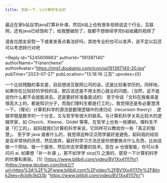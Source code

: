```yaml
---
title: 求助一下，lz计算机专业的
---
```



<Forum groupName="大学不后悔学这个..." groupUrl="https://www.douban.com/group/728546/" archivedAt="2025-05-16T14:26:37.624Z">
  <Post
    id="292333871"
    title="求助一下，lz计算机专业的"
    url="https://www.douban.com/group/topic/292333871/?_spm_id=MjQ2MjgwMDg1"
    pubTime="2023-07-27"
    highlightUserId="191397140"
  >
最近在家b站自学java打算补补课，然后b站上也有很多视频说这个行业，互联网，还有java已经饱和了，给我整破防了，我都不想继续学完b站收藏的视频了

请各位朋友安慰一下或者发表点看法好吗，其他专业的也可以发声，说不定以后还可以考虑转行对吧

<Reply
  id="5245609663"
  authorId="191397140"
  authorName="Fisherchenxi"
  authorAvatar="https://img1.doubanio.com/icon/up191397140-20.jpg"
  pubTime="2023-07-27"
  pubLocation="13:18:16 江苏"
  upvotes={0}
>
一个比较残酷的事实是，目前想进互联网公司的话，还是比较看学历的。同样地，如果你在比较好的学校的话，那应该还是不用太担心就业的问题。（当然，这不是说你什么都不会就能进去，还是要好好准备面试的）
至于你说「文科在我看来是很高大上的，都是知识分子，而我们理科生都是打工的」，我觉得还是有必要澄清一下。（理论）计算机科学的源流是数理逻辑中的递归论（recursion
theory）.
逻辑学既是数学的一个分支，又与哲学有很大的联系。与计算机科学关系比较大的逻辑学家，如
Church、Kleene、Gödel
等等，在哲学上也有一些建树。理科生不是「打工的」，起码就我们计算机科学来说，它同样可以教给你一些「真正的智慧」。
至于学 java
或者什么的，我觉得这种泛泛而学最好是避免，起码我的经验是会非常快的厌烦，然后放弃。最好的学习方法还是你想要做点什么东西，比如说做一个网站、做一个服务，然后你去学需要的技术。现在
ai 也很智能，你可以多问问 ai. 如果想「补一补课 」，那不如学学 sicp\[1\]
之类的，感受一下计算机科学的优雅和美丽。 \[1\]:
[https://www.bilibili.com/video/BV1Xx41117tr/](https://www.douban.com/link2/?url=https%3A%2F%2Fwww.bilibili.com%2Fvideo%2FBV1Xx41117tr%2F&link2key=8cb9c9d33b "https://www.bilibili.com/video/BV1Xx41117tr/")
</Reply>
  </Post>
</Forum>
